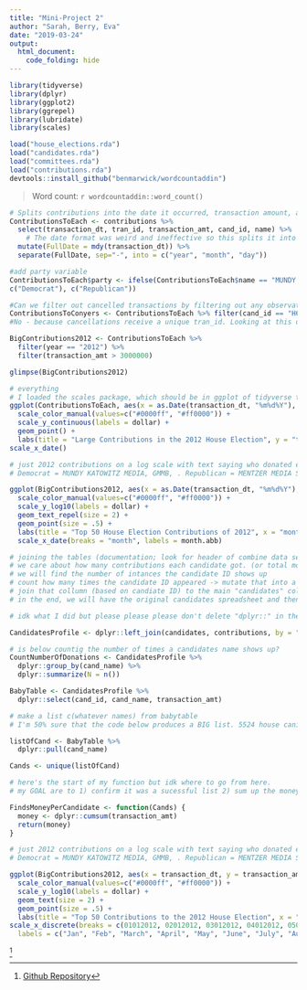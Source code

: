 ```yaml
---
title: "Mini-Project 2"
author: "Sarah, Berry, Eva"
date: "2019-03-24"
output: 
  html_document:
    code_folding: hide
---
```



```r
library(tidyverse)
library(dplyr)
library(ggplot2)
library(ggrepel)
library(lubridate)
library(scales)
```

```r
load("house_elections.rda")
load("candidates.rda")
load("committees.rda")
load("contributions.rda")
devtools::install_github("benmarwick/wordcountaddin")
```

> Word count: `r wordcountaddin::word_count()`


```r

# Splits contributions into the date it occurred, transaction amount, and the the recipient's ID
ContributionsToEach <- contributions %>%
  select(transaction_dt, tran_id, transaction_amt, cand_id, name) %>%
    # The date format was weird and ineffective so this splits it into 3 columns, for year, month, and day. I used "lubridate" which should be part of tidyverse
  mutate(FullDate = mdy(transaction_dt)) %>%
  separate(FullDate, sep="-", into = c("year", "month", "day"))

#add party variable  
ContributionsToEach$party <- ifelse(ContributionsToEach$name == "MUNDY KATOWITZ MEDIA, INC.," | ContributionsToEach$name == "GMMB", 
c("Democrat"), c("Republican"))

#Can we filter out cancelled transactions by filtering out any observation that has a non-unique tran_id? Let's look at contributions for one candidate who had a lot of cancelled donations:
ContributionsToConyers <- ContributionsToEach %>% filter(cand_id == "H6MI01028")
#No - because cancellations receive a unique tran_id. Looking at this dataset, there are many cases where I can't figure out which positive transaction each negative one is cancelling, because there is nothing linking them.  

BigContributions2012 <- ContributionsToEach %>%
  filter(year == "2012") %>%
  filter(transaction_amt > 3000000)


```
 
 
```r

glimpse(BigContributions2012)
```

```r
# everything
# I loaded the scales package, which should be in ggplot of tidyverse to make the transaction amount be in dollars and not exponents
ggplot(ContributionsToEach, aes(x = as.Date(transaction_dt, "%m%d%Y"), y = transaction_amt, color = party)) + 
  scale_color_manual(values=c("#0000ff", "#ff0000")) +
  scale_y_continuous(labels = dollar) +
  geom_point() +
  labs(title = "Large Contributions in the 2012 House Election", y = "transaction amount", x = "transaction date") +
scale_x_date()
```


```r

# just 2012 contributions on a log scale with text saying who donated each big donation.
# Democrat = MUNDY KATOWITZ MEDIA, GMMB, . Republican = MENTZER MEDIA SERVICES,CROSSROADS MEDIA, NATIONAL MEDIA RESEARCH PLANNING(?), AMERICAN RAMBLER PRODUCTIONS,

ggplot(BigContributions2012, aes(x = as.Date(transaction_dt, "%m%d%Y"), y = transaction_amt, label = name, color = party)) +
  scale_color_manual(values=c("#0000ff", "#ff0000")) +
  scale_y_log10(labels = dollar) +
  geom_text_repel(size = 2) +
  geom_point(size = .5) +
  labs(title = "Top 50 House Election Contributions of 2012", x = "month", y = "transaction amount") +
  scale_x_date(breaks = "month", labels = month.abb)
```

```r
# joining the tables (documentation; look for header of combine data sets at https://www.rstudio.com/wp-content/uploads/2015/02/data-wrangling-cheatsheet.pdf)
# we care about how many contributions each candidate got. (or total money they got?)
# we will find the number of intances the candidate ID shows up
# count how many times the candidate ID appeared -> mutate that into a new collumn
# join that collumn (based on candiate ID) to the main "candidates" column
# in the end, we will have the original candidates spreadsheet and then two extra columns of number of individual contributions and total money donated to each candidate

# idk what I did but please please please don't delete "dplyr::" in these. It seems redundant but it's the only way it worked.

CandidatesProfile <- dplyr::left_join(candidates, contributions, by = "cand_id")

# is below countig the number of times a candidates name shows up?
CountNumberOfDonations <- CandidatesProfile %>%
  dplyr::group_by(cand_name) %>%
  dplyr::summarize(N = n())

BabyTable <- CandidatesProfile %>%
  dplyr::select(cand_id, cand_name, transaction_amt)

# make a list c(whatever names) from babytable
# I'm 50% sure that the code below produces a BIG list. 5524 house canidates seems about right

listOfCand <- BabyTable %>%
  dplyr::pull(cand_name)

Cands <- unique(listOfCand)

# here's the start of my function but idk where to go from here.
# my GOAL are to 1) confirm it was a sucessful list 2) sum up the money per candidate using the list

FindsMoneyPerCandidate <- function(Cands) {
  money <- dplyr::cumsum(transaction_amt)
  return(money)
}

```


```r

# just 2012 contributions on a log scale with text saying who donated each big donation.
# Democrat = MUNDY KATOWITZ MEDIA, GMMB, . Republican = MENTZER MEDIA SERVICES,CROSSROADS MEDIA, NATIONAL MEDIA RESEARCH PLANNING(?), AMERICAN RAMBLER PRODUCTIONS,

ggplot(BigContributions2012, aes(x = transaction_dt, y = transaction_amt, label = name, color = party)) +
  scale_color_manual(values=c("#0000ff", "#ff0000")) +
  scale_y_log10(labels = dollar) +
  geom_text(size = 2) +
  geom_point(size = .5) +
  labs(title = "Top 50 Contributions to the 2012 House Election", x = "transaction date", y = "transaction amount") +
scale_x_discrete(breaks = c(01012012, 02012012, 03012012, 04012012, 05012012, 06012012, 07012012, 08012012, 09012012, 10012012, 11012012, 12012012),
  labels = c("Jan", "Feb", "March", "April", "May", "June", "July", "Aug", "Sept", "Oct", "Nov", "Dec"))

```

^[[Github Repository](https://github.com/eputnam17/sds192-mp2)
]